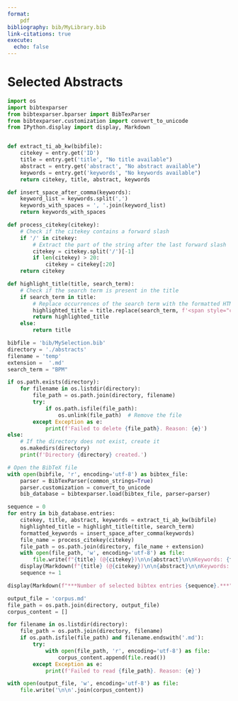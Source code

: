 ```yaml
---
format:
    pdf
bibliography: bib/MyLibrary.bib
link-citations: true
execute:
  echo: false
---
```

# Selected Abstracts {#appendix-g}

<!-- excluded: conference paper
**WS1 A knowledge-intensive adaptive business process management framework
-->

```python
import os
import bibtexparser
from bibtexparser.bparser import BibTexParser
from bibtexparser.customization import convert_to_unicode
from IPython.display import display, Markdown


def extract_ti_ab_kw(bibfile):
    citekey = entry.get('ID')
    title = entry.get('title', "No title available")
    abstract = entry.get('abstract', "No abstract available")
    keywords = entry.get('keywords', "No keywords available")
    return citekey, title, abstract, keywords

def insert_space_after_comma(keywords):
    keyword_list = keywords.split(',')
    keywords_with_spaces = ', '.join(keyword_list)
    return keywords_with_spaces

def process_citekey(citekey):
    # Check if the citekey contains a forward slash
    if '/' in citekey:
        # Extract the part of the string after the last forward slash
        citekey = citekey.split('/')[-1]
        if len(citekey) > 20:
            citekey = citekey[:20]
    return citekey

def highlight_title(title, search_term):
    # Check if the search term is present in the title
    if search_term in title:
        # Replace occurrences of the search term with the formatted HTML string
        highlighted_title = title.replace(search_term, f'<span style="color:green;">{search_term}</span>')
        return highlighted_title
    else:
        return title

bibfile = 'bib/MySelection.bib'
directory = './abstracts'
filename = 'temp'
extension =  '.md'
search_term = "BPM"

if os.path.exists(directory):
    for filename in os.listdir(directory):
        file_path = os.path.join(directory, filename)
        try:
            if os.path.isfile(file_path):
                os.unlink(file_path)  # Remove the file
        except Exception as e:
            print(f'Failed to delete {file_path}. Reason: {e}')
else:
    # If the directory does not exist, create it
    os.makedirs(directory)
    print(f'Directory {directory} created.')

# Open the BibTeX file
with open(bibfile, 'r', encoding='utf-8') as bibtex_file:
    parser = BibTexParser(common_strings=True)
    parser.customization = convert_to_unicode
    bib_database = bibtexparser.load(bibtex_file, parser=parser)

sequence = 0
for entry in bib_database.entries:
    citekey, title, abstract, keywords = extract_ti_ab_kw(bibfile)
    highlighted_title = highlight_title(title, search_term)
    formatted_keywords = insert_space_after_comma(keywords)
    file_name = process_citekey(citekey)
    file_path = os.path.join(directory, file_name + extension)
    with open(file_path, 'w', encoding='utf-8') as file:
        file.write(f"{title} (@{citekey})\n\n{abstract}\n\nKeywords: {formatted_keywords}\n")
    display(Markdown(f"{title} (@{citekey})\n\n{abstract}\n\nKeywords: {formatted_keywords}\n"))
    sequence += 1

display(Markdown(f"***Number of selected bibtex entries {sequence}.***"))

output_file = 'corpus.md'
file_path = os.path.join(directory, output_file)
corpus_content = []

for filename in os.listdir(directory):
    file_path = os.path.join(directory, filename)
    if os.path.isfile(file_path) and filename.endswith('.md'):
        try:
            with open(file_path, 'r', encoding='utf-8') as file:
                corpus_content.append(file.read())
        except Exception as e:
            print(f'Failed to read {file_path}. Reason: {e}')

with open(output_file, 'w', encoding='utf-8') as file:
    file.write('\n\n'.join(corpus_content))

```

<!-- excluded: conference paper
**WS7 Improved Compliance by BPM-Driven Workflow Automation (@holzmuller-laueImprovedComplianceBPMDriven2014)**

Using methods and technologies of business process management (BPM) for the laboratory automation has important benefits (i.e., the agility of high-level automation processes, rapid interdisciplinary prototyping and implementation of laboratory tasks and procedures, and efficient real-time process documentation). A principal goal of the model-driven development is the improved transparency of processes and the alignment of process diagrams and technical code. First experiences of using the business process model and notation (BPMN) show that easy-to-read graphical process models can achieve and provide standardization of laboratory workflows. The model-based development allows one to change processes quickly and an easy adaption to changing requirements. The process models are able to host work procedures and their scheduling in compliance with predefined guidelines and policies. Finally, the process-controlled documentation of complex workflow results addresses modern laboratory needs of quality assurance. BPMN 2.0 as an automation language to control every kind of activity or subprocess is directed to complete workflows in end-to-end relationships. BPMN is applicable as a system-independent and cross-disciplinary graphical language to document all methods in laboratories (i.e., screening procedures or analytical processes). That means, with the BPM standard, a communication method of sharing process knowledge of laboratories is also available.

**WS8 Regulatory Instability, Business Process Management Technology, and BPM Skill Configurations (@DBLP:conf/bpm/LohmannM19)**

This paper investigates how firms configure their business process management efforts in different industries. We generate a business process management (BPM) skills taxonomy through the computational linguistic analysis of job ads from Monster.com . We apply the taxonomy to LinkedIn.com resumes of professionals employed at retailer Walmart, pharmaceutical company Pfizer, and investment bank Goldman Sachs. We find that Walmart and Pfizer distribute change- and operations-related BPM skills among the same roles whereas Goldman Sachs distributes both kinds of skills among more separate roles. This separation reflects a trilateral configuration where line managers and analysts focus on operational BPM tasks related to running processes while change-related tasks are covered by project managers. At Walmart and Pfizer the tasks of the BPM project manager are shared among managers and analysts, reflecting a bilateral configuration. Comparing each firm's **regulatory** environments and BPM technology capabilities, we conjecture that the organizational configuration pattern is influenced by a firm's ability to reliably automate business processes, since this affects how much attention line managers and analysts have to spend on monitoring processes and on reconciling issues and exceptions. This attention could otherwise be spent on regulatory-imposed process change efforts. This configural logic suggests a reconfiguration of BPM professionals towards a bilateral configuration when an organization transforms its business with digital technology, because the focus of such efforts includes process and decision automation.

**WS9 SEMPA - A Semantic Business Process Management Approach for the Planning of Process Models (@heinrichSEMPAAnsatzSemantischen2008)**

Full text article not accesible (wirtschaftsinformatick) & German

Currently process modeling is mostly done manually. Therefore, the initial design of process models as well as changes to process models which are frequently necessary to react to new market developments or new **regulations** are time-consuming tasks. In this paper we introduce SEMPA, an approach for the partly automatic planning of process models. Using ontologies to semantically describe actions - as envisioned in Semantic Business Process Management -, a process model for a specified problem setting can be created automatically. In comparison to existing planning algorithms our approach creates process models including control structures and is able to cope with complex and numerical input and output parameters of actions. The prototypical implementation as well as an example taken from the financial services domain illustrate the practical benefit of our approach.

excluded: conference paper
**WS11 The influence of BPM-supportive culture and individual process orientation on process conformance (@benraadInfluenceBPMsupportiveCulture2022)**

Purpose Organizations rely on their business processes to achieve their business objectives and ensure **compliance** with relevant laws and regulations. Hence, conformance to process specifications is essential to remain compliant. Various factors influence an organization's ability to operate in conformance to its process specifications. This study investigates the influence of business process management (BPM**-supportive culture and individual process orientation on process conformance. Design/methodology/approach A construct was created for perceived process conformance and two constructs were selected from literature to represent BPM-supportive culture and individual process orientation. A survey was conducted with 178 employees of a global enterprise, hypotheses were formulated, and a statistical model was constructed and validated. Findings Results pinpoint the key role of the BPM-supportive culture in influencing both individual process orientation and conformance. Individual process orientation is also found to have a significant influence on process conformance. The findings provide additional evidence for the significance of human-related aspects of BPM in achieving BPM success. Originality/value The contributions of this paper help better understand how soft factors of BPM contribute to employees' process conformance drawing on and relating concepts of BPM and organizational routines.

**WS12 Using Business Process Compliance Approaches for Compliance Management with Regard to Digitization: Evidence from a Systematic Literature Review (@DBLP:conf/bpm/SackmannKS18)**

Business Process Compliance (BPC) means ensuring that business processes are in accordance with relevant compliance requirements. Thus, BPC is an essential part of both business process management (BPM) and compliance management (CM). Digitization has also been referred to as a "digital revolution" that describes a technological change that has extended to many organizational areas and tasks, including compliance. Current efforts to digitize, e.g., by realizing cyber-physical systems, rely on the automation and interoperability of systems. In order for CM not to hamper these efforts, it becomes an increasingly relevant issue to digitize compliance as well.  
The managerial perspective of compliance comprises several phases, which together represent a CM life-cycle. Efforts to digitize compliance require bundling interoperable BPC technologies, methods, and tools supporting this life-cycle in a consolidated manner. Several approaches addressing the field of BPC have already been developed and explored. Based on a systematic literature review, we examined these approaches in terms of their suitability for supporting the CM life-cycle phases in support of the digitization of compliance.  
The results of our literature review show which CM life-cycle phases are supported by BPC approaches and which phases are the focus of research. Moreover, the results show that a purely sequential clustering, as specified in a CM life-cycle, is not always suitable for the bundling of BPC approaches in support of the digitization of compliance. Consequently, we propose a novel, task-oriented clustering of BPC approaches that is particularly oriented toward interoperability.

**WS13 The Biggest Business Process Management Problems of Our Time (@beerepootBiggestBusinessProcess2021)**

in additional? it doesn't mention cross organizational processes?

It may be tempting for researchers to stick to incremental extensions of their current work to plan future research activities. Yet there is also merit in realizing the grand challenges in one’s field. This paper presents an overview of the nine major research problems for the Business Process Management discipline. These challenges have been collected by an open call to the community, discussed and refined in a workshop setting, and described here in detail, including a motivation why these problems are worth investigating. This overview may serve the purpose of inspiring both novice and advanced scholars who are interested in the radical new ideas for the analysis, design, and management of work processes using information technology.

excluded: bookchapter and conference papers
**SD1 A knowledge-intensive adaptive business process management framework (@kirKnowledgeintensiveAdaptiveBusiness2021)**

Business process management has been the driving force of optimization and operational efficiency for companies until now, but the digitalization era we have been experiencing requires businesses to be agile and responsive as well. In order to be a part of this digital transformation, delivering new levels of automation-fueled agility through digitalization of BPM itself is required. However, the automation of BPM cannot be achieved by solely focusing on process space and classical planning techniques. It requires a holistic approach that also captures the social aspects of the business environment, such as corporate strategies, organization policies, negotiations, and cooperation. For this purpose, we combine BPM, knowledge-intensive systems and intelligent agent technologies, and yield one consolidated intelligent business process management framework, namely agileBPM, that governs the entire BPM life-cycle. Accordingly, agileBPM proposes a modeling methodology to semantically capture the business interests, enterprise environment and process space in accordance with the agent-oriented software engineering paradigm. The proposed agent-based process execution environment provides cognitive capabilities (such as goal-driven planning, norm **compliance**, knowledge-driven actions, and dynamic cooperation) on top of the developed business models to support knowledge workers’ multi-criteria decision making tasks. The context awareness and exception handling capabilities of the proposed approach have been presented with experimental studies. Through comparative evaluations, it is shown that agileBPM is the most comprehensive knowledge-intensive process management solution.

**SD2 From policy implementation to business process management: Principles for creating flexibility and agility (@gongPolicyImplementationBusiness2012)**

Organizations are required to comply with changes in legislation and policy. Yet the implementation of new legislation is often expensive, can have long lead times and is prone to failure. The existing situation significantly constrains policy-making. To improve this, policy makers and policy executors are searching for ways to achieve higher levels of flexibility and agility in their business process management systems. Flexibility is the ability to react to changes and agility is the speed in responding to variety and change. Both flexibility and agility are multi-dimensional concepts.  
This paper presents principles for creating flexibility and agility when implementing new or revised policies into business processes. These principles include: 1) defining and using business services, 2) integrating and orchestrating business services through the use of events, 3) separating process, knowledge and resources and 4) implementing policy in an integrated manner. Business services are components encapsulating business functions and having clear responsibilities and accountabilities. The case study shows that these forms of flexibility and agility can help to implement policies more quickly and cost effectively. An organization's resources and level of flexibility and agility determines what laws can be implemented within a certain time. The improvement of flexibility and agility requires innovations on all levels: infrastructure, business process and organization. The level of flexibility and agility should always be measured by a combination of measures. We make plea for instruments assessing the impact of policies on organizations prior to implementation.

**SD3 Improved Compliance by BPM-Driven Workflow Automation (@holzmuller-laueImprovedComplianceBPMDriven2014)**

Using methods and technologies of business process management (BPM) for the laboratory automation has important benefits (i.e., the agility of high-level automation processes, rapid interdisciplinary prototyping and implementation of laboratory tasks and procedures, and efficient real-time process documentation). A principal goal of the model-driven development is the improved transparency of processes and the alignment of process diagrams and technical code. First experiences of using the business process model and notation (BPMN) show that easy-to-read graphical process models can achieve and provide standardization of laboratory workflows. The model-based development allows one to change processes quickly and an easy adaption to changing requirements. The process models are able to host work procedures and their scheduling in compliance with predefined guidelines and policies. Finally, the process-controlled documentation of complex workflow results addresses modern laboratory needs of quality assurance. BPMN 2.0 as an automation language to control every kind of activity or subprocess is directed to complete workflows in end-to-end relationships. BPMN is applicable as a system-independent and cross-disciplinary graphical language to document all methods in laboratories (i.e., screening procedures or analytical processes). That means, with the BPM standard, a communication method of sharing process knowledge of laboratories is also available.

**SD4 Improving Telemedicine Processes Via BPM (@ilahiImprovingTelemedicineProcesses2013)**

BPM is an emerging theme that plays an important role in the global market of Business Processes. An efficient Management of Business Processes is able to ensure the requested development and competitiveness. A company which will be based on Business Process Management will provide a climate favoring the cooperation of its employees; they will be engaged in realizing well-defined tasks leading to an effective achievement of its objectives.  
Although telemedicine is an emerging successful field, it still suffers from problems of understanding, lack of techniques and legal texts and huge costs, and is still rarely used especially in Tunisia. Hence, the importance of process modeling and discovery of relevant technological means facilitating their use and automation. In this work, we designed, developed and tested a solution deploying Teleconsulting Process and remote diagnosis through a BPMS (Business Process Management System) that ensures their automation based on BPMN 2.0 models.

**12.arXiv1 Blockchains for Business Process Management - Challenges and Opportunities (@mendlingBlockchainsBusinessProcess2018)**

Why didn't this article show up in the arXiv search? Did it show up in WoS? "compliance" and "regulations" only in the full text.

Sector: Healthcare Citation: count (date)
**dblp2 Business Process Modelling in Healthcare and Compliance Management: A Logical Framework (@amanteaBusinessProcessModelling2022)**

This work describes a methodological approach to investigate Compliance Management in healthcare based on a BPM perspective, exploring an application in an innovative hospital service. Firstly, we present a business process analysis by modeling the process with the adoption of a standard language. Secondly, we encode a set of rules in LegalRuleML, an XML formalism designed to be a standard for representing the semantic and logical content of legal documents. The rules represent some provisions of the General Data Protection Regulation (GDPR) that are involved in the health process analyzed. Moreover, in order to perform the **regulatory** compliance check automatically, we converted the set of rules into Defeasible Deontic Logic format (DDL), readable by the Regorous compliance checker developed at CSIRO. Overall, the paper shows a methodology to automate regulatory compliance checking of a real hos- pital process with actual regulations and norms. The codes in the LegalRuleML and DDL formats used in the work are available online1.
-->

<!-- Misschien een link naar Zotero -->>